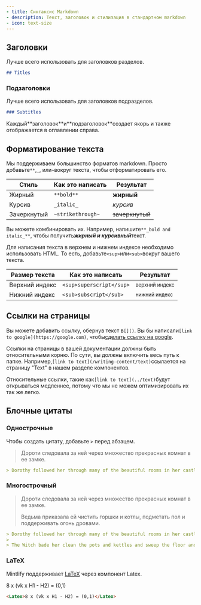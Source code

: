 ```yaml
---
- title: Синтаксис Markdown
- description: Текст, заголовок и стилизация в стандартном markdown
- icon: text-size
---
```


## Заголовки

Лучше всего использовать для заголовков разделов.

```md
## Titles
```

### Подзаголовки

Лучше всего использовать для заголовков подразделов.

```md
### Subtitles
```

<Tip>
  Каждый**заголовок**и**подзаголовок**создает якорь и также отображается в оглавлении справа.
</Tip>

## Форматирование текста

Мы поддерживаем большинство форматов markdown. Просто добавьте`**`,`_`, или`~`вокруг текста, чтобы отформатировать его.

| Стиль       | Как это написать  | Результат       |
| ----------- | ----------------- | --------------- |
| Жирный      | `**bold**`        | **жирный**      |
| Курсив      | `_italic_`        | *курсив*        |
| Зачеркнутый | `~strikethrough~` | ~~зачеркнутый~~ |

Вы можете комбинировать их. Например, напишите`**_bold and italic_**`, чтобы получит&#x44C;***жирный и курсивный***&#x442;екст.

Для написания текста в верхнем и нижнем индексе необходимо использовать HTML. То есть, добавьте`<sup>`или`<sub>`вокруг вашего текста.

| Размер текста  | Как это написать         | Результат                 |
| -------------- | ------------------------ | ------------------------- |
| Верхний индекс | `<sup>superscript</sup>` | <sup>верхний индекс</sup> |
| Нижний индекс  | `<sub>subscript</sub>`   | <sub>нижний индекс</sub>  |

## Ссылки на страницы

Вы можете добавить ссылку, обернув текст в`[]()`. Вы бы написали`[link to google](https://google.com)`, чтобы[сделать ссылку на google](https://google.com).

Ссылки на страницы в вашей документации должны быть относительными корню. По сути, вы должны включить весь путь к папке. Например,`[link to text](/writing-content/text)`ссылается на страницу "Text" в нашем разделе компонентов.

Относительные ссылки, такие как`[link to text](../text)`будут открываться медленнее, потому что мы не можем оптимизировать их так же легко.

## Блочные цитаты

### Однострочные

Чтобы создать цитату, добавьте `>` перед абзацем.

> Дороти следовала за ней через множество прекрасных комнат в ее замке.

```md
> Dorothy followed her through many of the beautiful rooms in her castle.
```

### Многострочный

> Дороти следовала за ней через множество прекрасных комнат в ее замке.
>
> Ведьма приказала ей чистить горшки и котлы, подметать пол и поддерживать огонь дровами.

```md
> Dorothy followed her through many of the beautiful rooms in her castle.
>
> The Witch bade her clean the pots and kettles and sweep the floor and keep the fire fed with wood.
```

### LaTeX

Mintlify поддерживает [LaTeX](https://www.latex-project.org) через компонент Latex.

<Latex>8 x (vk x H1 - H2) = (0,1)</Latex>

```md
<Latex>8 x (vk x H1 - H2) = (0,1)</Latex>
```
